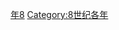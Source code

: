 {{Catnav|頁面分類|历史|歷史時代|年|8世纪各年}}

{{catmore}}
{{Commons category|738}}

[[Category:730年代|年8]]
[[Category:8世纪各年|Category:8世纪各年]]